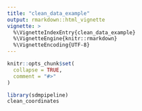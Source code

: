 ```yaml
---
title: "clean_data_example"
output: rmarkdown::html_vignette
vignette: >
  %\VignetteIndexEntry{clean_data_example}
  %\VignetteEngine{knitr::rmarkdown}
  %\VignetteEncoding{UTF-8}
---
```


```r
knitr::opts_chunk$set(
  collapse = TRUE,
  comment = "#>"
)
```

```r
library(sdmpipeline)
clean_coordinates
```
